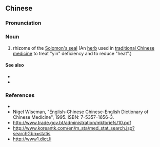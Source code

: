 {{also|黄精}}
==Chinese==
{{zh-forms|s=黄精}}

===Pronunciation===
{{zh-pron
|m=huángjīng
|cat=n
}}

===Noun===
{{zh-noun}}

# rhizome of the [[w:Polygonatum|Solomon's seal]] (An [[herb]] used in [[traditional Chinese medicine]] to treat "yin" deficiency and to reduce "heat".)

====See also====
* {{zh-l|補益藥}}
* {{zh-l|藥材}}

===References===
* {{pedialite|黄精|lang=zh}}
* Nigel Wiseman, "English-Chinese Chinese-English Dictionary of Chinese Medicine", 1995. ISBN: 7-5357-1656-3.
* http://www.trade.gov.bt/administration/mktbriefs/10.pdf
* http://www.koreantk.com/en/m_sta/med_stat_search.jsp?searchGbn=statis
* http://www1.dict.li